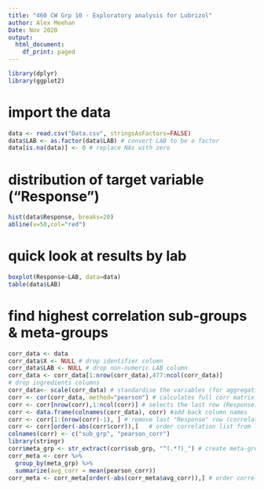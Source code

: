 ---
title: "460 CW Grp 10 - Exploratory analysis for Lubrizol"
author: Alex Meehan
Date: Nov 2020
output:
  html_document:
    df_print: paged
---
```{r,warning=FALSE,message=FALSE}
library(dplyr)
library(ggplot2)
```

# import the data
```{r}
data <- read.csv("Data.csv", stringsAsFactors=FALSE)
data$LAB <- as.factor(data$LAB) # convert LAB to be a factor
data[is.na(data)] <- 0 # replace NAs with zero
```

# distribution of target variable ("Response")
```{r}
hist(data$Response, breaks=20)
abline(v=50,col="red")
```

# quick look at results by lab
```{r}
boxplot(Response~LAB, data=data)
table(data$LAB)
```

# find highest correlation sub-groups & meta-groups
```{r}
corr_data <- data
corr_data$X <- NULL # drop identifier column
corr_data$LAB <- NULL # drop non-numeric LAB column
corr_data <- corr_data[1:nrow(corr_data),477:ncol(corr_data)]
# drop ingredients columns
corr_data<- scale(corr_data) # standardise the variables (for aggregation in meta-groups)
corr <- cor(corr_data, method="pearson") # calculates full corr matrix
corr <- corr[nrow(corr),1:ncol(corr)] # selects the last row (Response)
corr <- data.frame(colnames(corr_data), corr) #add back column names
corr <- corr[1:(nrow(corr)-1), ] # remove last "Response" row (correlation of 1.0)
corr <- corr[order(-abs(corr$corr)),]   # order correlation list from largest
colnames(corr) <- c("sub_grp", "pearson_corr")
library(stringr)
corr$meta_grp <- str_extract(corr$sub_grp, "^(.*?)_") # create meta-groups
corr_meta <- corr %>%
  group_by(meta_grp) %>%
  summarize(avg_corr = mean(pearson_corr))
corr_meta <- corr_meta[order(-abs(corr_meta$avg_corr)),] # order correlation grp from largest
```










